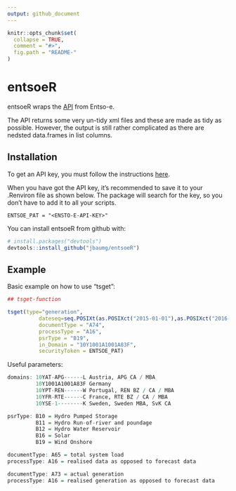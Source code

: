 ```yaml
---
output: github_document
---
```


<!-- README.md is generated from README.Rmd. Please edit that file -->

```r
knitr::opts_chunk$set(
  collapse = TRUE,
  comment = "#>",
  fig.path = "README-"
)
```

# entsoeR

entsoeR wraps the [API](https://transparency.entsoe.eu/content/static_content/Static%20content/web%20api/Guide.html) from Entso-e.

The API returns some very un-tidy xml files and these are made as tidy as possible. However, the output is still rather complicated as there are nedsted data.frames in list columns.

## Installation

To get an API key, you must follow the instructions [here](https://transparency.entsoe.eu/content/static_content/Static%20content/web%20api/Guide.html#_authentication_and_authorisation).

When you have got the API key, it's recommended to save it to your .Renviron file as shown below. The package will search for the key, so you don't have to add it to all your scripts.

```
ENTSOE_PAT = "<ENSTO-E-API-KEY>"

```

You can install entsoeR from github with:

```r
# install.packages("devtools")
devtools::install_github("jbaumg/entsoeR")
```

## Example

Basic example on how to use "tsget":

```r
## tsget-function

tsget(type="generation",
          dateseq=seq.POSIXt(as.POSIXct("2015-01-01"),as.POSIXct("2016-12-31"),by="day"),
          documentType = "A74",
          processType = "A16",
          psrType = "B19",
          in_Domain = "10Y1001A1001A83F",
          securityToken = ENTSOE_PAT)
```
Useful parameters:

```r
domains: 10YAT-APG------L Austria, APG CA / MBA
         10Y1001A1001A83F Germany
         10YPT-REN------W Portugal, REN BZ / CA / MBA
         10YFR-RTE------C France, RTE BZ / CA / MBA
         10YSE-1--------K Sweden, Sweden MBA, SvK CA

psrType: B10 = Hydro Pumped Storage
         B11 = Hydro Run-of-river and poundage
         B12 = Hydro Water Reservoir
         B16 = Solar
         B19 = Wind Onshore

documentType: A65 = total system load
processType: A16 = realised data as opposed to forecast data

documentType: A73 = actual generation
processType: A16 = realised generation as opposed to forecast data
```
